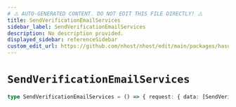 ```yaml
---
# ⚠️ AUTO-GENERATED CONTENT. DO NOT EDIT THIS FILE DIRECTLY! ⚠️
title: SendVerificationEmailServices
sidebar_label: SendVerificationEmailServices
description: No description provided.
displayed_sidebar: referenceSidebar
custom_edit_url: https://github.com/nhost/nhost/edit/main/packages/hasura-auth-js/src/machines/send-verification-email.ts#L22
---
```


# `SendVerificationEmailServices`

```ts
type SendVerificationEmailServices = () => { request: { data: [SendVerificationEmailResponse](/reference/docgen/javascript/nhost-js/types/send-verification-email-response) } }
```
